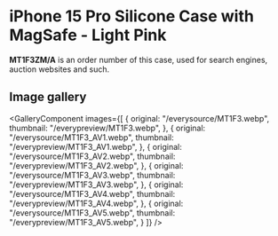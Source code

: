 
# iPhone 15 Pro Silicone Case with MagSafe - Light Pink

<Callout type='info' emoji='👉🏻'>**MT1F3ZM/A** is an order number of this case, used for search engines, auction websites and such.</Callout>

## Image gallery

<GalleryComponent
    images={[
      {
        original: "/everysource/MT1F3.webp",
        thumbnail: "/everypreview/MT1F3.webp",
      },
      {
        original: "/everysource/MT1F3_AV1.webp",
        thumbnail: "/everypreview/MT1F3_AV1.webp",
      },
      {
        original: "/everysource/MT1F3_AV2.webp",
        thumbnail: "/everypreview/MT1F3_AV2.webp",
      },
      {
        original: "/everysource/MT1F3_AV3.webp",
        thumbnail: "/everypreview/MT1F3_AV3.webp",
      },
      {
        original: "/everysource/MT1F3_AV4.webp",
        thumbnail: "/everypreview/MT1F3_AV4.webp",
      },
      {
        original: "/everysource/MT1F3_AV5.webp",
        thumbnail: "/everypreview/MT1F3_AV5.webp",
      }
    ]}
  />
